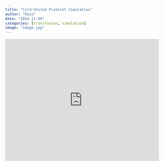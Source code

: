 ```yaml
---
title: "Cold-Stored Platelet Simulation"
author: "Raza"
date: "2024-11-09"
categories: [transfusion, simulation]
image: "image.jpg"
---
```


<iframe height="400" width="100%" frameborder="no" src="https://razas3.shinyapps.io/CSP_Sim_R/">

</iframe>